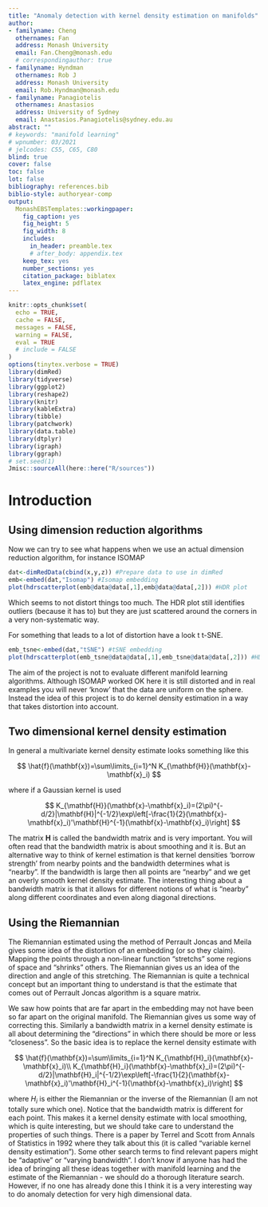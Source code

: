 ```yaml
---
title: "Anomaly detection with kernel density estimation on manifolds"
author:
- familyname: Cheng
  othernames: Fan
  address: Monash University
  email: Fan.Cheng@monash.edu
  # correspondingauthor: true
- familyname: Hyndman
  othernames: Rob J
  address: Monash University
  email: Rob.Hyndman@monash.edu
- familyname: Panagiotelis
  othernames: Anastasios
  address: University of Sydney
  email: Anastasios.Panagiotelis@sydney.edu.au
abstract: ""
# keywords: "manifold learning"
# wpnumber: 03/2021
# jelcodes: C55, C65, C80
blind: true
cover: false
toc: false
lot: false
bibliography: references.bib
biblio-style: authoryear-comp
output:
  MonashEBSTemplates::workingpaper:
    fig_caption: yes
    fig_height: 5
    fig_width: 8
    includes:
      in_header: preamble.tex
      # after_body: appendix.tex
    keep_tex: yes
    number_sections: yes
    citation_package: biblatex
    latex_engine: pdflatex
---
```


```r
knitr::opts_chunk$set(
  echo = TRUE,
  cache = FALSE,
  messages = FALSE,
  warning = FALSE,
  eval = TRUE
  # include = FALSE
)
options(tinytex.verbose = TRUE)
library(dimRed)
library(tidyverse)
library(ggplot2)
library(reshape2)
library(knitr)
library(kableExtra)
library(tibble)
library(patchwork)
library(data.table)
library(dtplyr)
library(igraph)
library(ggraph)
# set.seed(1)
Jmisc::sourceAll(here::here("R/sources"))
```


# Introduction



## Using dimension reduction algorithms

Now we can try to see what happens when we use an actual dimension reduction algorithm, for instance ISOMAP

```r
dat<-dimRedData(cbind(x,y,z)) #Prepare data to use in dimRed
emb<-embed(dat,"Isomap") #Isomap embedding
plot(hdrscatterplot(emb@data@data[,1],emb@data@data[,2])) #HDR plot
```

Which seems to not distort things too much.  The HDR plot still identifies outliers (because it has to) but they are just scattered around the corners in a very non-systematic way. 

For something that leads to a lot of distortion have a look t t-SNE.


```r
emb_tsne<-embed(dat,"tSNE") #tSNE embedding
plot(hdrscatterplot(emb_tsne@data@data[,1],emb_tsne@data@data[,2])) #HDE plot
```

The aim of the project is not to evaluate different manifold learning algorithms.  Although ISOMAP worked OK here it is still distorted and in real examples you will never 'know' that the data are uniform on the sphere.  Instead the idea of this project is to do kernel density estimation in a way that takes distortion into account.

## Two dimensional kernel density estimation

In general a multivariate kernel density estimate looks something like this

$$
\hat{f}(\mathbf{x})=\sum\limits_{i=1}^N K_{\mathbf{H}}(\mathbf{x}-\mathbf{x}_i)
$$

where if a Gaussian kernel is used

$$
K_{\mathbf{H}}(\mathbf{x}-\mathbf{x}_i)=(2\pi)^{-d/2}|\mathbf{H}|^{-1/2}\exp\left[-\frac{1}{2}(\mathbf{x}-\mathbf{x}_i)'\mathbf{H}^{-1}(\mathbf{x}-\mathbf{x}_i)\right]
$$

The matrix $\mathbf{H}$ is called the bandwidth matrix and is very important.  You will often read that the bandwidth matrix is about smoothing and it is.  But an alternative way to think of kernel estimation is that kernel densities 'borrow strength' from nearby points and the bandwidth determines what is "nearby".  If the bandwidth is large then all points are "nearby" and we get an overly smooth kernel density estimate.  The interesting thing about a bandwidth matrix is that it allows for different notions of what is "nearby" along different coordinates and even along diagonal directions.

## Using the Riemannian

The Riemannian estimated using the method of Perrault Joncas and Meila gives some idea of the distortion of an embedding (or so they claim). Mapping the points through a non-linear function "stretchs" some regions of space and "shrinks" others. The Riemannian gives us an idea of the direction and angle of this stretching.  The Riemannian is quite a technical concept but an important thing to understand is that the estimate that comes out of Perrault Joncas algorithm is a square matrix.

We saw how points that are far apart in the embedding may not have been so far apart on the original manifold.  The Riemannian gives us some way of correcting this.  Similarly a bandwidth matrix in a kernel density estimate is all about determining the "directions" in which there should be more or less "closeness".  So the basic idea is to replace the kernel density estimate with

$$
\hat{f}(\mathbf{x})=\sum\limits_{i=1}^N K_{\mathbf{H}_i}(\mathbf{x}-\mathbf{x}_i)\\
K_{\mathbf{H}_i}(\mathbf{x}-\mathbf{x}_i)=(2\pi)^{-d/2}|\mathbf{H}_i|^{-1/2}\exp\left[-\frac{1}{2}(\mathbf{x}-\mathbf{x}_i)'\mathbf{H}_i^{-1}(\mathbf{x}-\mathbf{x}_i)\right]
$$

where $H_i$ is either the Riemannian or the inverse of the Riemannian (I am not totally sure which one).  Notice that the bandwidth matrix is different for each point.  This makes it a kernel density estimate with local smoothing, which is quite interesting, but we should take care to understand the properties of such things.  There is a paper by Terrel and Scott from Annals of Statistics in 1992 where they talk about this (it is called "variable kernel density estimation"). Some other search terms to find relevant papers might be "adaptive" or "varying bandwidth". I don't know if anyone has had the idea of bringing all these ideas together with manifold learning and the estimate of the Riemannian - we should do a thorough literature search.  However, if no one has already done this I think it is a very interesting way to do anomaly detection for very high dimensional data.
